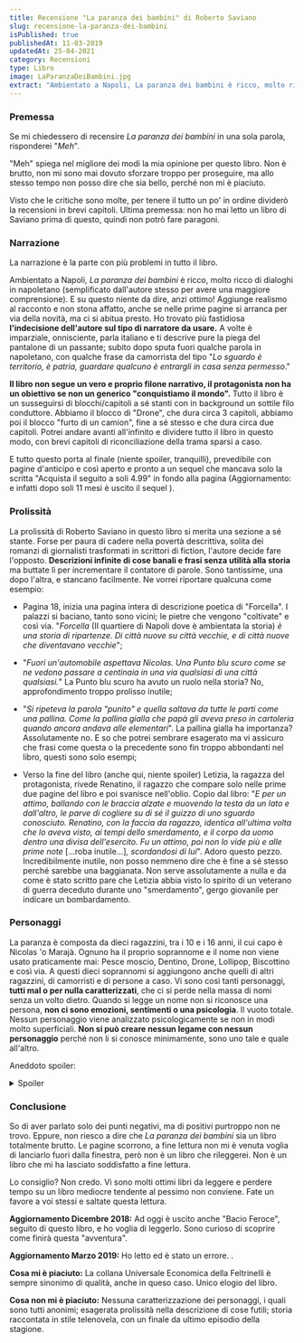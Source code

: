 ```yaml
---
title: Recensione "La paranza dei bambini" di Roberto Saviano
slug: recensione-la-paranza-dei-bambini
isPublished: true
publishedAt: 11-03-2019
updatedAt: 25-04-2021
category: Recensioni
type: Libro
image: LaParanzaDeiBambini.jpg
extract: "Ambientato a Napoli, La paranza dei bambini è ricco, molto ricco di dialoghi in napoletano (semplificato dall’autore stesso per avere una maggiore comprensione). E su questo niente da dire, anzi ottimo! Aggiunge realismo al racconto e non stona affatto, anche se nelle prime pagine si arranca per via della novità, ma ci si abitua presto. Ho trovato più fastidiosa l’indecisione dell’autore sul tipo di narratore da usare. A volte è imparziale, onnisciente, parla italiano e ti descrive pure la piega del pantalone di un passante; subito dopo sputa fuori qualche parola in napoletano, con qualche frase da camorrista del tipo “Lo sguardo è territorio, è patria, guardare qualcuno è entrargli in casa senza permesso.”"
---
```


<Book slug="la-paranza-dei-bambini" />

### Premessa

Se mi chiedessero di recensire _La paranza dei bambini_ in una sola parola, risponderei "*Meh*".

"Meh" spiega nel migliore dei modi la mia opinione per questo libro. Non è brutto, non mi sono mai dovuto sforzare troppo per proseguire, ma allo stesso tempo non posso dire che sia bello, perché non mi è piaciuto.

Visto che le critiche sono molte, per tenere il tutto un po' in ordine dividerò la recensioni in brevi capitoli. Ultima premessa: non ho mai letto un libro di Saviano prima di questo, quindi non potrò fare paragoni.

### Narrazione

La narrazione è la parte con più problemi in tutto il libro.

Ambientato a Napoli, _La paranza dei bambini_ è ricco, molto ricco di dialoghi in napoletano (semplificato dall'autore stesso per avere una maggiore comprensione). E su questo niente da dire, anzi ottimo! Aggiunge realismo al racconto e non stona affatto, anche se nelle prime pagine si arranca per via della novità, ma ci si abitua presto. Ho trovato più fastidiosa **l'indecisione dell'autore sul tipo di narratore da usare.** A volte è imparziale, onnisciente, parla italiano e ti descrive pure la piega del pantalone di un passante; subito dopo sputa fuori qualche parola in napoletano, con qualche frase da camorrista del tipo "_Lo sguardo è territorio, è patria, guardare qualcuno è entrargli in casa senza permesso_."

**Il libro non segue un vero e proprio filone narrativo, il protagonista non ha un obiettivo se non un generico "conquistiamo il mondo".** Tutto il libro è un susseguirsi di blocchi/capitoli a sé stanti con in background un sottile filo conduttore. Abbiamo il blocco di "Drone", che dura circa 3 capitoli, abbiamo poi il blocco "furto di un camion", fine a sé stesso e che dura circa due capitoli. Potrei andare avanti all'infinito e dividere tutto il libro in questo modo, con brevi capitoli di riconciliazione della trama sparsi a caso.

E tutto questo porta al finale (niente spoiler, tranquilli), prevedibile con pagine d'anticipo e così aperto e pronto a un sequel che mancava solo la scritta "Acquista il seguito a soli 4.99" in fondo alla pagina (Aggiornamento: e infatti dopo soli 11 mesi è uscito il sequel <InternalLink  postSlug="recensione-bacio-feroce-saviano"  text="Bacio Feroce"/>).

### Prolissità

La prolissità di Roberto Saviano in questo libro si merita una sezione a sé stante. Forse per paura di cadere nella povertà descrittiva, solita dei romanzi di giornalisti trasformati in scrittori di fiction, l'autore decide fare l'opposto. **Descrizioni infinite di cose banali e frasi senza utilità alla storia** ma buttate lì per incrementare il contatore di parole. Sono tantissime, una dopo l'altra, e stancano facilmente. Ne vorrei riportare qualcuna come esempio:

-   Pagina 18, inizia una pagina intera di descrizione poetica di "Forcella". I palazzi si baciano, tanto sono vicini; le pietre che vengono "coltivate" e così via. "_Forcella_ (Il quartiere di Napoli dove è ambientata la storia) _è una storia di ripartenze. Di città nuove su città vecchie, e di città nuove che diventavano vecchie_";
-   "_Fuori un'automobile aspettava Nicolas. Una Punto blu scuro come se ne vedono passare a centinaia in una via qualsiasi di una città qualsiasi._" La Punto blu scuro ha avuto un ruolo nella storia? No, approfondimento troppo prolisso inutile;
    
-   "_Si ripeteva la parola "punito" e quella saltava da tutte le parti come una pallina. Come la pallina gialla che papà gli aveva preso in cartoleria quando ancora andava alle elementari_". La pallina gialla ha importanza? Assolutamente no. E so che potrei sembrare esagerato ma vi assicuro che frasi come questa o la precedente sono fin troppo abbondanti nel libro, questi sono solo esempi;
-   Verso la fine del libro (anche qui, niente spoiler) Letizia, la ragazza del protagonista, rivede Renatino, il ragazzo che compare solo nelle prime due pagine del libro e poi svanisce nell'oblio. Copio dal libro: "_E per un attimo, ballando con le braccia alzate e muovendo la testa da un lato e dall'altro, le parve di cogliere su di sé il guizzo di uno sguardo conosciuto. Renatino, con la faccia da ragazzo, identica all'ultima volta che lo aveva visto, ai tempi dello smerdamento, e il corpo da uomo dentro una divisa dell'esercito. Fu un attimo, poi non lo vide più e alle prime note_ [...roba inutile...]_, scordandosi di lui_". Adoro questo pezzo. Incredibilmente inutile, non posso nemmeno dire che è fine a sé stesso perché sarebbe una baggianata. Non serve assolutamente a nulla e da come è stato scritto pare che Letizia abbia visto lo spirito di un veterano di guerra deceduto durante uno "smerdamento", gergo giovanile per indicare un bombardamento.

### Personaggi

La paranza è composta da dieci ragazzini, tra i 10 e i 16 anni, il cui capo è Nicolas 'o Marajà. Ognuno ha il proprio soprannome e il nome non viene usato praticamente mai: Pesce moscio, Dentino, Drone, Lollipop, Biscottino e così via. A questi dieci soprannomi si aggiungono anche quelli di altri ragazzini, di camorristi e di persone a caso. Vi sono così tanti personaggi, **tutti mal o per nulla caratterizzati**, che ci si perde nella massa di nomi senza un volto dietro. Quando si legge un nome non si riconosce una persona, **non ci sono emozioni, sentimenti o una psicologia**. Il vuoto totale. Nessun personaggio viene analizzato psicologicamente se non in modi molto superficiali. **Non si può creare nessun legame con nessun personaggio** perché non li si conosce minimamente, sono uno tale e quale all'altro.

Aneddoto spoiler: 
<details>

<summary>Spoiler</summary>
<p>
Quando verso la fine viene ucciso Dumbo ci ho messo un bel po' a ricordarmi chi fosse. Prima di quella scena è stato presentato solo una volta e non era per nulla importante. Poi salta fuori che Dentino e Dumbo erano migliori amici e questo ci porta al finale. Qualcuno si ricordava dell'esistenza di Dumbo?
</p>
</details>

### Conclusione

So di aver parlato solo dei punti negativi, ma di positivi purtroppo non ne trovo. Eppure, non riesco a dire che _La paranza dei bambini_ sia un libro totalmente brutto. Le pagine scorrono, a fine lettura non mi è venuta voglia di lanciarlo fuori dalla finestra, però non è un libro che rileggerei. Non è un libro che mi ha lasciato soddisfatto a fine lettura.

Lo consiglio? Non credo. Vi sono molti ottimi libri da leggere e perdere tempo su un libro mediocre tendente al pessimo non conviene. Fate un favore a voi stessi e saltate questa lettura.

**Aggiornamento Dicembre 2018:** Ad oggi è uscito anche "Bacio Feroce", seguito di questo libro, e ho voglia di leggerlo. Sono curioso di scoprire come finirà questa "avventura".

**Aggiornamento Marzo 2019:** Ho letto <InternalLink  postSlug="recensione-bacio-feroce-saviano"  text="Bacio Feroce"/> ed è stato un errore. <InternalLink  postSlug="recensione-bacio-feroce-saviano"  text="Qui la recensione."/>.

**Cosa mi è piaciuto:** La collana Universale Economica della Feltrinelli è sempre sinonimo di qualità, anche in queso caso. Unico elogio del libro.

**Cosa non mi è piaciuto:** Nessuna caratterizzazione dei personaggi, i quali sono tutti anonimi; esagerata prolissità nella descrizione di cose futili; storia raccontata in stile telenovela, con un finale da ultimo episodio della stagione.
